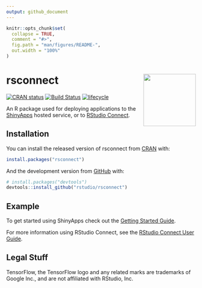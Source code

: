 ```yaml
---
output: github_document
---
```


<!-- README.md is generated from README.Rmd. Please edit that file -->

```r
knitr::opts_chunk$set(
  collapse = TRUE,
  comment = "#>",
  fig.path = "man/figures/README-",
  out.width = "100%"
)
```

# rsconnect <a href='https://rstudio.github.io/rstudioapi/'><img src='man/figures/logo.png' align="right" height="139" /></a>


<!-- badges: start -->
[![CRAN status](https://www.r-pkg.org/badges/version/rsconnect)](https://cran.r-project.org/package=rsconnect)
[![Build Status](https://travis-ci.org/rstudio/rsconnect.svg?branch=master)](https://travis-ci.org/rstudio/rsconnect)
[![lifecycle](https://img.shields.io/badge/lifecycle-stable-brightgreen.svg)](https://lifecycle.r-lib.org/articles/stages.html#stable)
<!-- badges: end -->

An R package used for deploying applications to the [ShinyApps](https://www.shinyapps.io/) hosted service, 
or to [RStudio Connect](https://www.rstudio.com/products/connect/).

## Installation

You can install the released version of rsconnect from [CRAN](https://CRAN.R-project.org) with:

``` r
install.packages("rsconnect")
```

And the development version from [GitHub](https://github.com/) with:

``` r
# install.packages("devtools")
devtools::install_github("rstudio/rsconnect")
```

## Example

To get started using ShinyApps check out the [Getting Started Guide](https://shiny.rstudio.com/articles/shinyapps.html).

For more information using RStudio Connect, see the [RStudio Connect User Guide](https://docs.rstudio.com/connect/user/index.html).


## Legal Stuff

TensorFlow, the TensorFlow logo and any related marks are trademarks of Google Inc., and are not affiliated with RStudio, Inc.
